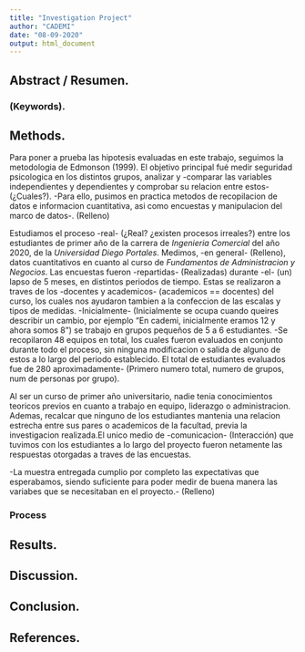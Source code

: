---
title: "Investigation Project"
author: "CADEMI"
date: "08-09-2020"
output: html_document
---

## Abstract / Resumen.
### (Keywords).

## Methods.

Para poner a prueba las hipotesis evaluadas en este trabajo, seguimos la metodologia de Edmonson (1999). El objetivo principal fué medir seguridad psicologica en los distintos grupos, analizar y -comparar las variables independientes y dependientes y comprobar su relacion entre estos- (¿Cuales?). -Para ello, pusimos en practica metodos de recopilacion de datos e informacion cuantitativa, asi como encuestas y manipulacion del marco de datos-. (Relleno)

Estudiamos el proceso -real- (¿Real? ¿existen procesos irreales?) entre los estudiantes de primer año de la carrera de *Ingenieria Comercial* del año 2020, de la *Universidad Diego Portales*. Medimos, -en general- (Relleno), datos cuantitativos en cuanto al curso de *Fundamentos de Administracion y Negocios*. Las encuestas fueron -repartidas- (Realizadas) durante -el- (un) lapso de 5 meses, en distintos periodos de tiempo. Estas se realizaron a traves de los -docentes y academicos- (academicos == docentes) del curso, los cuales nos ayudaron tambien a la confeccion de las escalas y tipos de medidas. -Inicialmente- (Inicialmente se ocupa cuando queires describir un cambio, por ejemplo "En cademi, inicialmente eramos 12 y ahora somos 8") se trabajo en grupos pequeños de 5 a 6 estudiantes. -Se recopilaron 48 equipos en total, los cuales fueron evaluados en conjunto durante todo el proceso, sin ninguna modificacion o salida de alguno de estos a lo largo del periodo establecido. El total de estudiantes evaluados fue de 280 aproximadamente- (Primero numero total, numero de grupos, num de personas por grupo).

Al ser un curso de primer año universitario, nadie tenia conocimientos teoricos previos en cuanto a trabajo en equipo, liderazgo o administracion. Ademas, recalcar que ninguno de los estudiantes mantenia una relacion estrecha entre sus pares o academicos de la facultad, previa la investigacion realizada.El unico medio de -comunicacion- (Interacción) que tuvimos con los estudiantes a lo largo del proyecto fueron netamente las respuestas otorgadas a traves de las encuestas.

-La muestra entregada cumplio por completo las expectativas que esperabamos, siendo suficiente para poder medir de buena manera las variabes que se necesitaban en el proyecto.- (Relleno)

### Process

## Results.

## Discussion.

## Conclusion.

## References.
